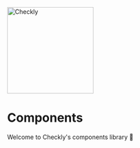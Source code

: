 
<Meta title="Intro" />

<style>{`
  .logo {
    margin: 0 0 20px 0;
  }
`}</style>

<div class="logo">
  <img src={Logo} alt="Checkly" width="200" />
</div>

# Components

Welcome to Checkly's components library 🎊
